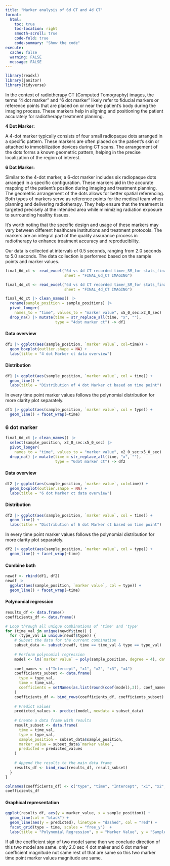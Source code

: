 ```yaml
---
title: "Marker analysis of 6d CT and 4d CT"
format: 
  html:
    toc: true
    toc-location: right
    smooth-scroll: true
    code-fold: true
    code-summary: "Show the code"
execute:
  cache: false
  warning: FALSE
  message: FALSE
---
```



```r
library(readxl)
library(janitor)
library(tidyverse)
```

In the context of radiotherapy CT (Computed Tomography) images, the terms "4 dot marker" and "6 dot marker" likely refer to fiducial markers or reference points that are placed on or near the patient's body during the imaging process.
These markers help in aligning and positioning the patient accurately for radiotherapy treatment planning.

**4 Dot Marker:**

A 4-dot marker typically consists of four small radiopaque dots arranged in a specific pattern.
These markers are often placed on the patient's skin or attached to immobilization devices during CT scans.
The arrangement of the dots forms a known geometric pattern, helping in the precise localization of the region of interest.

**6 Dot Marker:**

Similar to the 4-dot marker, a 6-dot marker includes six radiopaque dots arranged in a specific configuration.
These markers aid in the accurate mapping of the patient's position during imaging and treatment planning.
The geometric arrangement of the dots allows for better spatial referencing.
Both types of markers serve as reference points for the medical team when planning and delivering radiotherapy.
They help ensure that the treatment is targeted precisely at the intended area while minimizing radiation exposure to surrounding healthy tissues.

It's worth noting that the specific design and usage of these markers may vary between different healthcare institutions and treatment protocols.
The markers are an integral part of the quality assurance process in radiotherapy to enhance treatment accuracy and reproducibility.

Our data is collected at intervals of 0.5 seconds, ranging from 2.0 seconds to 5.0 seconds.
The data collection is performed based on the sample points and marker values.

```r

final_6d_ct <- read_excel("6d vs 4d CT recorded timer_SM_for stats_final.xlsx", 
                          sheet = "FINAL_6d_CT IMAGING")

final_4d_ct <- read_excel("6d vs 4d CT recorded timer_SM_for stats_final.xlsx", 
                          sheet = "FINAL_4d_CT IMAGING")

```

```r
final_4d_ct |> clean_names() |> 
  rename(sample_position = sample_positions) |> 
  pivot_longer(
    names_to = "time", values_to = "marker value", x5_0_sec:x2_0_sec) |> 
  drop_na() |> mutate(time = str_replace_all(time, "x", ""),
                      type = "4dot marker ct") -> df1
```

#### Data overview

```r
df1 |> ggplot(aes(sample_position, `marker value`, col=time)) +
  geom_boxplot(outlier.shape = NA) + 
  labs(title = "4 dot Marker ct data overview")
```

#### Distribution

```r
df1 |> ggplot(aes(sample_position, `marker value`, col = time)) +
  geom_line() +
  labs(title = "Distribution of 4 dot Marker ct based on time point")
```

In every time point marker values follows the polynomial distribution for more clarity plot separately.

```r
df1 |> ggplot(aes(sample_position, `marker value`, col = type)) +
  geom_line() + facet_wrap(~time)
```

### 6 dot marker
```r
final_6d_ct |> clean_names() |> 
  select(sample_position, x2_0_sec:x5_0_sec) |> 
  pivot_longer(
    names_to = "time", values_to = "marker value", x2_0_sec:x5_0_sec) |> 
  drop_na() |> mutate(time = str_replace_all(time, "x", ""),
                      type = "6dot marker ct") -> df2
```


#### Data overview

```r
df2 |> ggplot(aes(sample_position, `marker value`, col=time)) +
  geom_boxplot(outlier.shape = NA) + 
  labs(title = "6 dot Marker ct data overview")
```

#### Distribution

```r
df2 |> ggplot(aes(sample_position, `marker value`, col = time)) +
  geom_line() +
  labs(title = "Distribution of 6 dot Marker ct based on time point")
```

In every time point marker values follows the polynomial distribution for more clarity plot separately.

```r
df2 |> ggplot(aes(sample_position, `marker value`, col = type)) +
  geom_line() + facet_wrap(~time)
```


#### Combine both

```r
newdf <- rbind(df1, df2)
newdf |>  
  ggplot(aes(sample_position, `marker value`, col = type)) +
  geom_line() + facet_wrap(~time)
```

#### Polynomial regression

```r
results_df <- data.frame()
coefficients_df <- data.frame()

# Loop through all unique combinations of 'time' and 'type'
for (time_val in unique(newdf$time)) {
  for (type_val in unique(newdf$type)) {
    # Subset the data for the current combination
    subset_data <- subset(newdf, time == time_val & type == type_val)
    
    # Perform polynomial regression
    model <- lm(`marker value` ~ poly(sample_position, degree = 4), data = subset_data)
    
    coef_names <- c("Intercept", "x1", "x2", "x3", "x4")
    coefficients_subset <- data.frame(
      type = type_val,
      time = time_val,
      coefficients = setNames(as.list(round(coef(model),3)), coef_names)  #, coef_names
    )
    coefficients_df <- bind_rows(coefficients_df, coefficients_subset)
    
    # Predict values
    predicted_values <- predict(model, newdata = subset_data)
    
    # Create a data frame with results
    result_subset <- data.frame(
      time = time_val,
      type = type_val,
      sample_position = subset_data$sample_position,
      marker_value = subset_data$`marker value`,
      predicted = predicted_values
    )
    
    # Append the results to the main data frame
    results_df <- bind_rows(results_df, result_subset)
  }
}

colnames(coefficients_df) <- c("type", "time", "Intercept", "x1", "x2", "x3", "x4")
coefficients_df
```

#### Graphical representation
```r
ggplot(results_df, aes(y = marker_value, x = sample_position)) +
  geom_line(col = "black") +
  geom_line(aes(y = predicted), linetype = "dashed", col = "red") +
  facet_grid(type ~ time, scales = "free_y")  +
  labs(title = "Polynomial Regression", x = "Marker Value", y = "Sample Position")
```

If all the coefficient sign of two model same then we conclude direction of this two model are same. 
only 2.0 sec 4 dot maker and 6 dot marker coefficient magnitude not same rest of that are same so this two marker time point marker values magnitude are same.